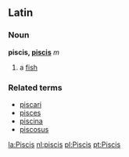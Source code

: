 ==Latin==
===Noun===
'''piscis, [[Wiktionary Appendix:Latin third declension|piscis]]''' ''m''

#a [[fish]]

===Related terms===
*[[piscari]]
*[[pisces]]
*[[piscina]]
*[[piscosus]]

[[la:Piscis]]
[[nl:piscis]]
[[pl:Piscis]]
[[pt:Piscis]]